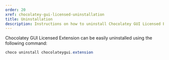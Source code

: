```yaml
---
order: 20
xref: chocolatey-gui-licensed-uninstallation
title: Uninstallation
description: Instructions on how to uninstall Chocolatey GUI Licensed Extension
---
```


Chocolatey GUI Licensed Extension can be easily uninstalled using the following command:

```powershell
choco uninstall chocolateygui.extension
```

